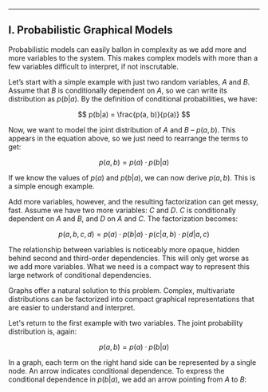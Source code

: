 
---

## I. Probabilistic Graphical Models

Probabilistic models can easily ballon in complexity as we add more and more variables to the system. This makes complex models with more than a few variables difficult to interpret, if not inscrutable.

Let’s start with a simple example with just two random variables, $A$ and $B$. Assume that $B$ is conditionally dependent on $A$, so we can write its distribution as $p(b|a)$. By the definition of conditional probabilities, we have:

$$
p(b|a) = \frac{p(a, b)}{p(a)}
$$

Now, we want to model the joint distribution of $A$ and $B$ – $p(a, b)$. This appears in the equation above, so we just need to rearrange the terms to get:

$$
p(a, b) = p(a) \cdot p(b|a)
$$

If we know the values of $p(a)$ and $p(b|a)$, we can now derive $p(a, b)$. This is a simple enough example.

Add more variables, however, and the resulting factorization can get messy, fast. Assume we have two more variables: $C$ and $D$. $C$ is conditionally dependent on $A$ and $B$, and $D$ on $A$ and $C$. The factorization becomes:

$$
p(a, b, c, d) = p(a) \cdot p(b|a) \cdot p(c|a, b) \cdot p(d|a, c)
$$

The relationship between variables is noticeably more opaque, hidden behind second and third-order dependencies. This will only get worse as we add more variables. What we need is a compact way to represent this large network of conditional dependencies.

Graphs offer a natural solution to this problem. Complex, multivariate distributions can be factorized into compact graphical representations that are easier to understand and interpret.

Let's return to the first example with two variables. The joint probability distribution is, again:

$$
p(a, b) = p(a) \cdot p(b|a)
$$

In a graph, each term on the right hand side can be represented by a single node. An arrow indicates conditional dependence. To express the conditional dependence in $p(b|a)$, we add an arrow pointing from $A$ to $B$:

<Sampling />
